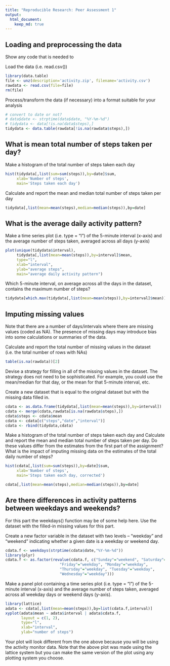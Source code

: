 ```yaml
---
title: "Reproducible Research: Peer Assessment 1"
output: 
  html_document:
    keep_md: true
---
```



## Loading and preprocessing the data


Show any code that is needed to

Load the data (i.e. read.csv())
```r
library(data.table)
file <- unz(description='activity.zip', filename='activity.csv')
rawdata <- read.csv(file=file)
rm(file)
```

Process/transform the data (if necessary) into a format suitable for your analysis
```r
# convert to date or not?
# data$date <- strptime(data$date, "%Y-%m-%d")
# tidydata <- data[!is.na(data$steps),]
tidydata <- data.table(rawdata[!is.na(rawdata$steps),])
```


## What is mean total number of steps taken per day?


Make a histogram of the total number of steps taken each day
```r
hist(tidydata[,list(sum=sum(steps)),by=date]$sum,
     xlab='Number of steps',
     main='Steps taken each day')
```

Calculate and report the mean and median total number of steps taken per day
```r
tidydata[,list(mean=mean(steps),median=median(steps)),by=date]
```


## What is the average daily activity pattern?


Make a time series plot (i.e. type = "l") of the 5-minute interval (x-axis) and the average number of steps taken, averaged across all days (y-axis)
```r
plot(unique(tidydata$interval),
     tidydata[,list(mean=mean(steps)),by=interval]$mean,
     type="l",
     xlab="interval",
     ylab="average steps",
     main="average daily activity pattern")
```

Which 5-minute interval, on average across all the days in the dataset, contains the maximum number of steps?
```r
tidydata[which.max(tidydata[,list(mean=mean(steps)),by=interval]$mean)]
```


## Imputing missing values


Note that there are a number of days/intervals where there are missing values (coded as NA). The presence of missing days may introduce bias into some calculations or summaries of the data.

Calculate and report the total number of missing values in the dataset (i.e. the total number of rows with NAs)

```r
table(is.na(rawdata))[2]
```

Devise a strategy for filling in all of the missing values in the dataset. The strategy does not need to be sophisticated. For example, you could use the mean/median for that day, or the mean for that 5-minute interval, etc.

Create a new dataset that is equal to the original dataset but with the missing data filled in.

```r
cdata <- as.data.frame(tidydata[,list(mean=mean(steps)),by=interval])
cdata <- merge(cdata,rawdata[is.na(rawdata$steps),])
cdata$steps <- cdata$mean
cdata <- cdata[c("steps","date","interval")]
cdata <- rbind(tidydata,cdata)
```

Make a histogram of the total number of steps taken each day and Calculate and report the mean and median total number of steps taken per day. Do these values differ from the estimates from the first part of the assignment? What is the impact of imputing missing data on the estimates of the total daily number of steps?

```r
hist(cdata[,list(sum=sum(steps)),by=date]$sum,
     xlab='Number of steps',
     main='Steps taken each day, corrected')

cdata[,list(mean=mean(steps),median=median(steps)),by=date]
```


## Are there differences in activity patterns between weekdays and weekends?


For this part the weekdays() function may be of some help here. Use the dataset with the filled-in missing values for this part.

Create a new factor variable in the dataset with two levels – “weekday” and “weekend” indicating whether a given date is a weekday or weekend day.

```r
cdata.f <- weekdays(strptime(cdata$date,"%Y-%m-%d"))
library(plyr)
cdata.f <- as.factor(revalue(cdata.f, c("Sunday"="weekend", "Saturday"="weekend",
                        "Friday"="weekday", "Monday"="weekday",
                        "Thursday"="weekday", "Tuesday"="weekday",
                        "Wednesday"="weekday")))
```

Make a panel plot containing a time series plot (i.e. type = "l") of the 5-minute interval (x-axis) and the average number of steps taken, averaged across all weekday days or weekend days (y-axis).

```r
library(lattice)
adata <- cdata[,list(mean=mean(steps)),by=list(cdata.f,interval)]
xyplot(adata$mean ~ adata$interval | adata$cdata.f,
       layout = c(1, 2),
       type="l",
       xlab="interval",
       ylab="number of steps")
```

Your plot will look different from the one above because you will be using the activity monitor data. Note that the above plot was made using the lattice system but you can make the same version of the plot using any plotting system you choose.
